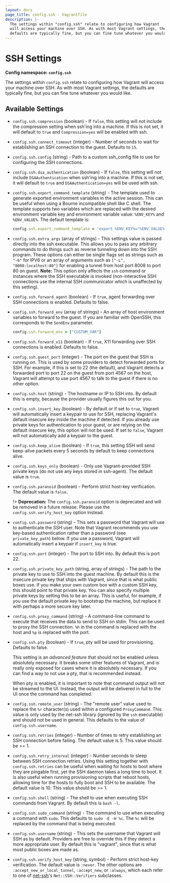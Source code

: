 ```yaml
---
layout: docs
page_title: config.ssh - Vagrantfile
description: |-
  The settings within "config.ssh" relate to configuring how Vagrant
  will access your machine over SSH. As with most Vagrant settings, the
  defaults are typically fine, but you can fine tune whatever you would like.
---
```


# SSH Settings

**Config namespace: `config.ssh`**

The settings within `config.ssh` relate to configuring how Vagrant
will access your machine over SSH. As with most Vagrant settings, the
defaults are typically fine, but you can fine tune whatever you would like.

## Available Settings

- `config.ssh.compression` (boolean) - If `false`, this setting will not include the
  compression setting when ssh'ing into a machine. If this is not set, it will
  default to `true` and `Compression=yes` will be enabled with ssh.

- `config.ssh.connect_timeout` (integer) - Number of seconds to wait for establishing
  an SSH connection to the guest. Defaults to `15`.

- `config.ssh.config` (string) - Path to a custom ssh_config file to use for configuring
  the SSH connections.

- `config.ssh.dsa_authentication` (boolean) - If `false`, this setting will not include
  `DSAAuthentication` when ssh'ing into a machine. If this is not set, it will
  default to `true` and `DSAAuthentication=yes` will be used with ssh.

- `config.ssh.export_command_template` (string) - The template used to generate
  exported environment variables in the active session. This can be useful
  when using a Bourne incompatible shell like C shell. The template supports
  two variables which are replaced with the desired environment variable key and
  environment variable value: `%ENV_KEY%` and `%ENV_VALUE%`. The default template
  is:

  ```ruby
  config.ssh.export_command_template = 'export %ENV_KEY%="%ENV_VALUE%"'
  ```

- `config.ssh.extra_args` (array of strings) - This settings value is passed directly
  into the ssh executable. This allows you to pass any arbitrary commands to do things such
  as reverse tunneling down into the SSH program. These options can either be
  single flags set as strings such as `"-6"` for IPV6 or an array of arguments
  such as `["-L", "8008:localhost:80"]` for enabling a tunnel from host port 8008
  to port 80 on guest. **Note:** This option only affects the `ssh` command or instances
  where the SSH executable is invoked (non-interactive SSH connections use the internal
  SSH communicator which is unaffected by this setting).

- `config.ssh.forward_agent` (boolean) - If `true`, agent forwarding over SSH
  connections is enabled. Defaults to false.

- `config.ssh.forward_env` (array of strings) - An array of host environment variables to
  forward to the guest. If you are familiar with OpenSSH, this corresponds to the `SendEnv`
  parameter.

  ```ruby
  config.ssh.forward_env = ["CUSTOM_VAR"]
  ```

- `config.ssh.forward_x11` (boolean) - If `true`, X11 forwarding over SSH connections
  is enabled. Defaults to false.

- `config.ssh.guest_port` (integer) - The port on the guest that SSH is running on. This
  is used by some providers to detect forwarded ports for SSH. For example, if
  this is set to 22 (the default), and Vagrant detects a forwarded port to
  port 22 on the guest from port 4567 on the host, Vagrant will attempt
  to use port 4567 to talk to the guest if there is no other option.

- `config.ssh.host` (string) - The hostname or IP to SSH into. By default this is
  empty, because the provider usually figures this out for you.

- `config.ssh.insert_key` (boolean) - By default or if set to `true`, Vagrant will automatically insert
  a keypair to use for SSH, replacing Vagrant's default insecure key inside the machine
  if detected. If you already use private keys for authentication to your guest, or are relying
  on the default insecure key, this option will not be used. If set to `false`,
  Vagrant will not automatically add a keypair to the guest.

- `config.ssh.keep_alive` (boolean) - If `true`, this setting SSH will send keep-alive packets
  every 5 seconds by default to keep connections alive.

- `config.ssh.keys_only` (boolean) - Only use Vagrant-provided SSH private keys (do not use
  any keys stored in ssh-agent). The default value is `true`.

- `config.ssh.paranoid` (boolean) - Perform strict host-key verification. The default value is
  `false`.

  !> **Deprecation:** The `config.ssh.paranoid` option is deprecated and will be removed
  in a future release. Please use the `config.ssh.verify_host_key` option instead.

- `config.ssh.password` (string) - This sets a password that Vagrant will use to
  authenticate the SSH user. Note that Vagrant recommends you use key-based
  authentication rather than a password (see `private_key_path`) below. If
  you use a password, Vagrant will automatically insert a keypair if
  `insert_key` is true.

- `config.ssh.port` (integer) - The port to SSH into. By default this is port 22.

- `config.ssh.private_key_path` (string, array of strings) - The path to the private
  key to use to SSH into the guest machine. By default this is the insecure private key
  that ships with Vagrant, since that is what public boxes use. If you make
  your own custom box with a custom SSH key, this should point to that
  private key. You can also specify multiple private keys by setting this to be an array.
  This is useful, for example, if you use the default private key to bootstrap
  the machine, but replace it with perhaps a more secure key later.

- `config.ssh.proxy_command` (string) - A command-line command to execute that receives
  the data to send to SSH on stdin. This can be used to proxy the SSH connection.
  `%h` in the command is replaced with the host and `%p` is replaced with
  the port.

- `config.ssh.pty` (boolean) - If `true`, pty will be used for provisioning. Defaults to false.

  This setting is an _advanced feature_ that should not be enabled unless
  absolutely necessary. It breaks some other features of Vagrant, and is
  really only exposed for cases where it is absolutely necessary. If you can find
  a way to not use a pty, that is recommended instead.

  When pty is enabled, it is important to note that command output will _not_ be
  streamed to the UI. Instead, the output will be delivered in full to the UI
  once the command has completed.

- `config.ssh.remote_user` (string) - The "remote user" value used to replace the `%r`
  character(s) used within a configured `ProxyCommand`. This value is only used by the
  net-ssh library (ignored by the `ssh` executable) and should not be used in general.
  This defaults to the value of `config.ssh.username`.

- `config.ssh.retries` (integer) - Number of times to retry establishing an SSH
  connection before failing. The default value is 5. This value should be >= 1.

- `config.ssh.retry_interval` (integer) - Number seconds to sleep between SSH connection
  retries. Using this setting together with `config.ssh.retries` can be useful when waiting
  for hosts to boot where they are pingable first, yet the SSH daemon takes a long time to boot.
  It is also useful when running provisioning scripts that reboot hosts, allowing time for the
  hosts to fully boot and SSH to be available.
  The default value is 10.  This value should be >= 1.

- `config.ssh.shell` (string) - The shell to use when executing SSH commands from
  Vagrant. By default this is `bash -l`.

- `config.ssh.sudo_command` (string) - The command to use when executing a command
  with `sudo`. This defaults to `sudo -E -H %c`. The `%c` will be replaced by
  the command that is being executed.

- `config.ssh.username` (string) - This sets the username that Vagrant will SSH
  as by default. Providers are free to override this if they detect a more
  appropriate user. By default this is "vagrant", since that is what most
  public boxes are made as.

- `config.ssh.verify_host_key` (string, symbol) - Perform strict host-key verification. The
  default value is `:never`. The other options are `:accept_new_or_local_tunnel`,
  `:accept_new`, or `:always`, which each refer to one of
  [net-ssh](https://net-ssh.github.io/net-ssh/)'s `Net::SSH::Verifiers` subclasses.
